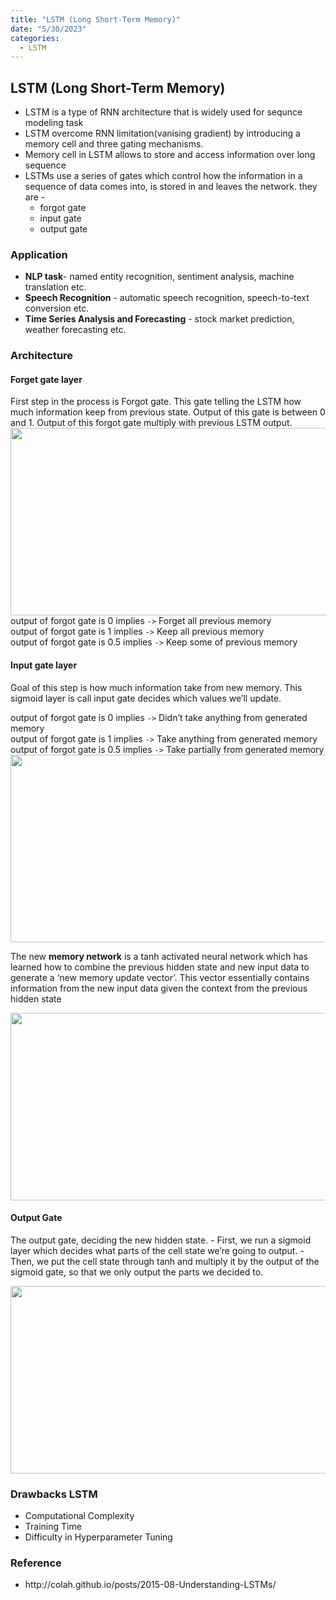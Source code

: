 ```yaml
---
title: "LSTM (Long Short-Term Memory)"
date: "5/30/2023"
categories:
  - LSTM
---
```


## LSTM (Long Short-Term Memory)
- LSTM is a type of RNN architecture that is widely used for sequnce modeling task 
- LSTM overcome RNN limitation(vanising gradient) by introducing a memory cell and three gating mechanisms.
- Memory cell in LSTM allows to store and access information over long sequence
- LSTMs use a series of gates which control how the information in a sequence of data comes into, is stored in and leaves the network. they are -
    - forgot gate
    - input gate
    - output gate

### Application
- **NLP task**- named entity recognition, sentiment analysis, machine translation etc.
- **Speech Recognition** - automatic speech recognition, speech-to-text conversion etc.
- **Time Series Analysis and Forecasting** - stock market prediction, weather forecasting etc.

### Architecture

#### Forget gate layer
First step in the process is Forgot gate. This gate telling  the LSTM how much information keep from previous state. Output of this gate is between 0 and 1. Output of this forgot gate multiply with previous LSTM output.
<img height = 300 width=600 src='http://colah.github.io/posts/2015-08-Understanding-LSTMs/img/LSTM3-focus-f.png'><br>
output of forgot gate is 0 implies `->` Forget all previous memory<br>
output of forgot gate is 1 implies `->` Keep all previous memory<br>
output of forgot gate is 0.5 implies `->` Keep some of previous memory<br>

#### Input gate layer
Goal of this step is how much information take from new memory. This sigmoid layer is call input gate decides which values we’ll update.

output of forgot gate is 0 implies `->` Didn't take anything from generated memory<br>
output of forgot gate is 1 implies `->` Take anything from generated memory<br>
output of forgot gate is 0.5 implies `->` Take partially from generated memory<br>
<img height = 300 width=600 src='http://colah.github.io/posts/2015-08-Understanding-LSTMs/img/LSTM3-focus-i.png'>

The new **memory network** is a tanh activated neural network which has learned how to combine the previous hidden state and new input data to generate a ‘new memory update vector’. This vector essentially contains information from the new input data given the context from the previous hidden state

<img height = 300 width=600 src='http://colah.github.io/posts/2015-08-Understanding-LSTMs/img/LSTM3-focus-C.png'>

#### Output Gate
The output gate, deciding the new hidden state.
 - First, we run a sigmoid layer which decides what parts of the cell state we’re going to output.
 - Then, we put the cell state through tanh and multiply it by the output of the sigmoid gate, so that we only output the parts we decided to.


<img height = 300 width=600 src='http://colah.github.io/posts/2015-08-Understanding-LSTMs/img/LSTM3-focus-o.png'>


### Drawbacks LSTM
- Computational Complexity
- Training Time
- Difficulty in Hyperparameter Tuning

### Reference
- http://colah.github.io/posts/2015-08-Understanding-LSTMs/



```python

```
